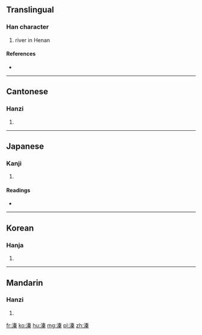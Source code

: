 ==Translingual==

===Han character===
{{Han char|rn=85|rad=水|as=10|sn=13|four=3519<sub>4</sub>|canj=水手大木 (EQKD)}}

# river in Henan

====References====
* {{Han ref|kx=0640.330|dkj=17978|dj=1048.070|hdz=31692.030|uh=6EB1|ud=28337|bh=DE4C|bd=56908}}

----

==Cantonese==

===Hanzi===
{{yue-hanzi|jyut=|y=jeun1}}

# {{defn|lang=yue|sort=水10}}

----

==Japanese==

===Kanji===
{{ja-kanji|grade=|rs=水10}}

# {{defn|lang=ja|sort=水10}}

====Readings====
* {{ja-readings|on=[[しん]] (shin)|kun=[[おおい]] (ooi)}}

----

==Korean==

===Hanja===
{{ko-hanja|hangeul=진|eumhun=|rv=jin|mr=chin|y=cin}}

# {{defn|lang=ko|sort=水10}}

----

==Mandarin==

===Hanzi===
{{cmn-hanzi|pin=[[zhēn]] ([[zhen1]])|wg=chen<sup>1</sup>}}

# {{defn|lang=cmn|sort=水10}}

[[fr:溱]]
[[ko:溱]]
[[hu:溱]]
[[mg:溱]]
[[pl:溱]]
[[zh:溱]]